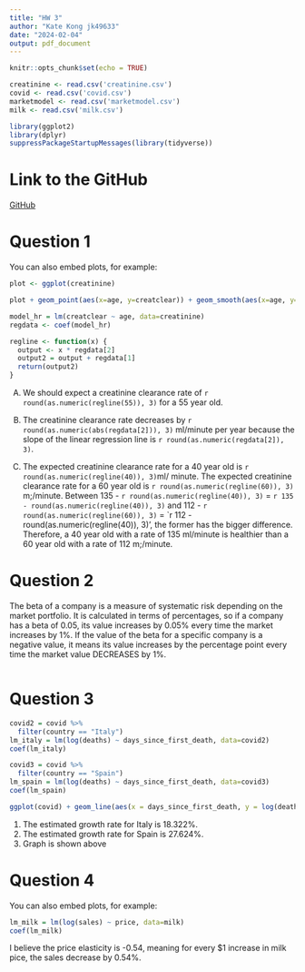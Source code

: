 ```yaml
---
title: "HW 3"
author: "Kate Kong jk49633"
date: "2024-02-04"
output: pdf_document
---
```


```r
knitr::opts_chunk$set(echo = TRUE)

creatinine <- read.csv('creatinine.csv')
covid <- read.csv('covid.csv')
marketmodel <- read.csv('marketmodel.csv')
milk <- read.csv('milk.csv')

library(ggplot2)
library(dplyr)
suppressPackageStartupMessages(library(tidyverse))
```

# Link to the GitHub
[GitHub](https://github.com/katekong27/SDS_315.git)


# **Question 1**

You can also embed plots, for example:

```r
plot <- ggplot(creatinine)

plot + geom_point(aes(x=age, y=creatclear)) + geom_smooth(aes(x=age, y=creatclear), method='lm')

model_hr = lm(creatclear ~ age, data=creatinine)
regdata <- coef(model_hr)

regline <- function(x) {
  output <- x * regdata[2]
  output2 = output + regdata[1]
  return(output2)
}
```

A) We should expect a creatinine clearance rate of `r round(as.numeric(regline(55)), 3)` for a 55 year old.

B) The creatinine clearance rate decreases by `r round(as.numeric(abs(regdata[2])), 3)` ml/minute per year because the slope of the linear regression line is `r round(as.numeric(regdata[2]), 3)`.

C) The expected creatinine clearance rate for a 40 year old is `r round(as.numeric(regline(40)), 3)`ml/ minute. The expected creatinine clearance rate for a 60 year old is `r round(as.numeric(regline(60)), 3)` m;/minute. Between 135 - `r round(as.numeric(regline(40)), 3)` = `r 135 - round(as.numeric(regline(40)), 3)` and 112 - `r round(as.numeric(regline(60)), 3)` = `r 112 - round(as.numeric(regline(40)), 3)', the former has the bigger difference. Therefore, a 40 year old with a rate of 135 ml/minute is healthier than a 60 year old with a rate of 112 m;/minute. 

# **Question 2**
The beta of a company is a measure of systematic risk depending on the market portfolio. It is calculated in terms of percentages, so if a company has a beta of 0.05, its value increases by 0.05% every time the market increases by 1%. If the value of the beta for a specific company is a negative value, it means its value increases by the percentage point every time the market value DECREASES by 1%. 

```r

```



# **Question 3**

```r
covid2 = covid %>%
  filter(country == "Italy")
lm_italy = lm(log(deaths) ~ days_since_first_death, data=covid2)
coef(lm_italy)

covid3 = covid %>%
  filter(country == "Spain")
lm_spain = lm(log(deaths) ~ days_since_first_death, data=covid3)
coef(lm_spain)

ggplot(covid) + geom_line(aes(x = days_since_first_death, y = log(deaths), color = country)) + scale_color_brewer(type='qual') + scale_y_log10() + labs(title = "Line Graph of COVID Deaths in Italy and Spain Since the Day of the First Death", x = "Days since first death", y = "Deaths")

```

1. The estimated growth rate for Italy is 18.322%. 
2. The estimated growth rate for Spain is 27.624%. 
3. Graph is shown above

# **Question 4**

You can also embed plots, for example:

```r
lm_milk = lm(log(sales) ~ price, data=milk)
coef(lm_milk)
```

I believe the price elasticity is -0.54, meaning for every $1 increase in milk pice, the sales decrease by 0.54%. 
